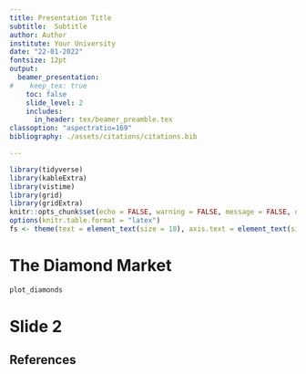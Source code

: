 ```yaml
---
title: Presentation Title
subtitle:  Subtitle
author: Author
institute: Your University
date: "22-01-2022"
fontsize: 12pt
output:
  beamer_presentation:
#    keep_tex: true
    toc: false
    slide_level: 2
    includes:
      in_header: tex/beamer_preamble.tex
classoption: "aspectratio=169"
bibliography: ./assets/citations/citations.bib 

---
```

```r
library(tidyverse)
library(kableExtra)
library(vistime)
library(grid)
library(gridExtra)
knitr::opts_chunk$set(echo = FALSE, warning = FALSE, message = FALSE, out.width = "85%", out.height = "100%", dpi=300)
options(knitr.table.format = "latex")
fs <- theme(text = element_text(size = 18), axis.text = element_text(size = 14))
```

# The Diamond Market

```r
plot_diamonds
```


# Slide 2


## References {.allowframebreaks}


